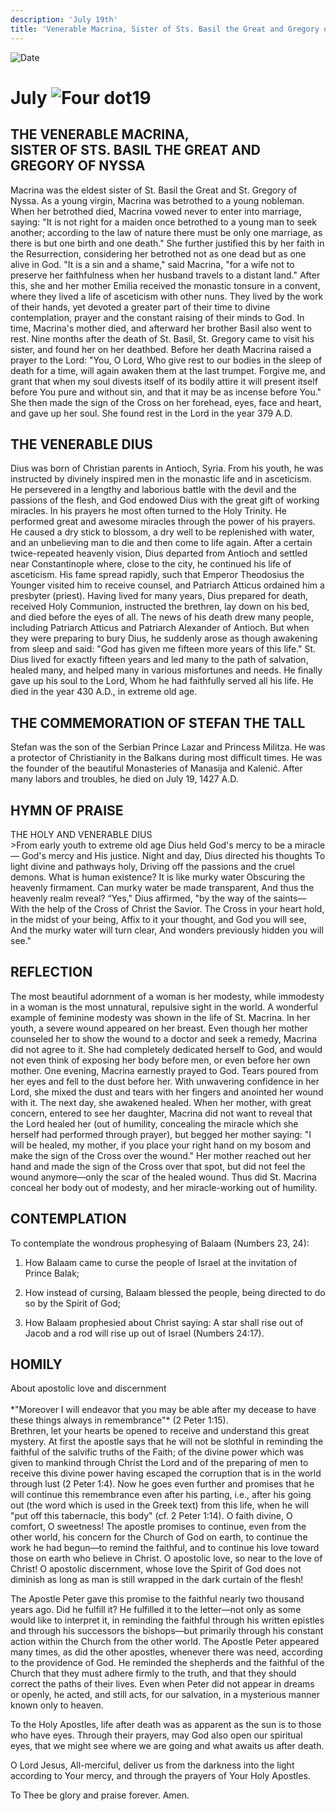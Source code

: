 ```yaml
---
description: 'July 19th'
title: 'Venerable Macrina, Sister of Sts. Basil the Great and Gregory of Nyssa, Venerable Dius, St. Stefan the Tall'
---
```


<CustomPaginator />
<RunningHead />

<Image src="/title-imprint.png" height={68} width={50} alt="Date" className="title-imprint"/>

# <div id="date">July <Image className="four-dot" src="/four-dot.png" height={15} width={15} alt="Four dot" />19</div>

## THE VENERABLE MACRINA,<br />SISTER OF STS. BASIL THE GREAT AND GREGORY OF NYSSA

Macrina was the eldest sister of St. Basil the Great and St. Gregory of Nyssa. As a young virgin, Macrina was betrothed to a young nobleman. When her betrothed died, Macrina vowed never to enter into marriage, saying: "It is not right for a maiden once betrothed to a young man to seek another; according to the law of nature there must be only one marriage, as there is but one birth and one death." She further justified this by her faith in the Resurrection, considering her betrothed not as one dead but as one alive in God. "It is a sin and a shame," said Macrina, "for a wife not to preserve her faithfulness when her husband travels to a distant land." After this, she and her mother Emilia received the monastic tonsure in a convent, where they lived a life of asceticism with other nuns. They lived by the work of their hands, yet devoted a greater part of their time to divine contemplation, prayer and the constant raising of their minds to God. In time, Macrina's mother died, and afterward her brother Basil also went to rest. Nine months after the death of St. Basil, St. Gregory came to visit his sister, and found her on her deathbed. Before her death Macrina raised a prayer to the Lord: "You, O Lord, Who give rest to our bodies in the sleep of death for a time, will again awaken them at the last trumpet. Forgive me, and grant that when my soul divests itself of its bodily attire it will present itself before You pure and without sin, and that it may be as incense before You." She then made the sign of the Cross on her forehead, eyes, face and heart, and gave up her soul. She found rest in the Lord in the year 379 A.D.

## THE VENERABLE DIUS

Dius was born of Christian parents in Antioch, Syria. From his youth, he was instructed by divinely inspired men in the monastic life and in asceticism. He persevered in a lengthy and laborious battle with the devil and the passions of the flesh, and God endowed Dius with the great gift of working miracles. In his prayers he most often turned to the Holy Trinity. He performed great and awesome miracles through the power of his prayers. He caused a dry stick to blossom, a dry well to be replenished with water, and an unbelieving man to die and then come to life again. After a certain twice-repeated heavenly vision, Dius departed from Antioch and settled near Constantinople where, close to the city, he continued his life of asceticism. His fame spread rapidly, such that Emperor Theodosius the Younger visited him to receive counsel, and Patriarch Atticus ordained him a presbyter (priest). Having lived for many years, Dius prepared for death, received Holy Communion, instructed the brethren, lay down on his bed, and died before the eyes of all. The news of his death drew many people, including Patriarch Atticus and Patriarch Alexander of Antioch. But when they were preparing to bury Dius, he suddenly arose as though awakening from sleep and said: "God has given me fifteen more years of this life." St. Dius lived for exactly fifteen years and led many to the path of salvation, healed many, and helped many in various misfortunes and needs. He finally gave up his soul to the Lord, Whom he had faithfully served all his life. He died in the year 430 A.D., in extreme old age.

## THE COMMEMORATION OF STEFAN THE TALL

Stefan was the son of the Serbian Prince Lazar and Princess Militza. He was a protector of Christianity in the Balkans during most difficult times. He was the founder of the beautiful Monasteries of Manasija and Kalenić. After many labors and troubles, he died on July 19, 1427 A.D.


## HYMN OF PRAISE
<div style={{textAlign:'center', color:'crimson', fontWeight:'bold'}}>
THE HOLY AND VENERABLE DIUS
</div>
>From early youth to extreme old age  
Dius held God's mercy to be a miracle—  
God's mercy and His justice.  
Night and day, Dius directed his thoughts  
To light divine and pathways holy,  
Driving off the passions and the cruel demons.  
What is human existence? It is like murky water  
Obscuring the heavenly firmament.  
Can murky water be made transparent,  
And thus the heavenly realm reveal?  
“Yes," Dius affirmed, "by the way of the saints—  
With the help of the Cross of Christ the Savior.  
The Cross in your heart hold, in the midst of your being,  
Affix to it your thought, and God you will see,  
And the murky water will turn clear,  
And wonders previously hidden you will see."  


## REFLECTION

The most beautiful adornment of a woman is her modesty, while immodesty in a woman is the most unnatural, repulsive sight in the world. A wonderful example of feminine modesty was shown in the life of St. Macrina. In her youth, a severe wound appeared on her breast. Even though her mother counseled her to show the wound to a doctor and seek a remedy, Macrina did not agree to it. She had completely dedicated herself to God, and would not even think of exposing her body before men, or even before her own mother. One evening, Macrina earnestly prayed to God. Tears poured from her eyes and fell to the dust before her. With unwavering confidence in her Lord, she mixed the dust and tears with her fingers and anointed her wound with it. The next day, she awakened healed. When her mother, with great concern, entered to see her daughter, Macrina did not want to reveal that the Lord healed her (out of humility, concealing the miracle which she herself had performed through prayer), but begged her mother saying: "I will be healed, my mother, if you place your right hand on my bosom and make the sign of the Cross over the wound." Her mother reached out her hand and made the sign of the Cross over that spot, but did not feel the wound anymore—only the scar of the healed wound. Thus did St. Macrina conceal her body out of modesty, and her miracle-working out of humility.


## CONTEMPLATION

To contemplate the wondrous prophesying of Balaam (Numbers 23, 24):

1. How Balaam came to curse the people of Israel at the invitation of Prince Balak;

2. How instead of cursing, Balaam blessed the people, being directed to do so by the Spirit of God;

3. How Balaam prophesied about Christ saying: A star shall rise out of Jacob and a rod will rise up out of Israel (Numbers 24:17).


## HOMILY
<div style={{textAlign:'center', color:'crimson', fontWeight:'bold'}}>
About apostolic love and discernment
</div>
<br />
<div style={{textAlign:'right'}}>
*"Moreover I will endeavor that you may be able after my decease to have these things always in remembrance"* (2 Peter 1:15).
</div>
Brethren, let your hearts be opened to receive and understand this great mystery. At first the apostle says that he will not be slothful in reminding the faithful of the salvific truths of the Faith; of the divine power which was given to mankind through Christ the Lord and of the preparing of men to receive this divine power having escaped the corruption that is in the world through lust (2 Peter 1:4). Now he goes even further and promises that he will continue this remembrance even after his parting, i.e., after his going out (the word which is used in the Greek text) from this life, when he will "put off this tabernacle, this body" (cf. 2 Peter 1:14). O faith divine, O comfort, O sweetness! The apostle promises to continue, even from the other world, his concern for the Church of God on earth, to continue the work he had begun—to remind the faithful, and to continue his love toward those on earth who believe in Christ. O apostolic love, so near to the love of Christ! O apostolic discernment, whose love the Spirit of God does not diminish as long as man is still wrapped in the dark curtain of the flesh!

The Apostle Peter gave this promise to the faithful nearly two thousand years ago. Did he fulfill it? He fulfilled it to the letter—not only as some would like to interpret it, in reminding the faithful through his written epistles and through his successors the bishops—but primarily through his constant action within the Church from the other world. The Apostle Peter appeared many times, as did the other apostles, whenever there was need, according to the providence of God. He reminded the shepherds and the faithful of the Church that they must adhere firmly to the truth, and that they should correct the paths of their lives. Even when Peter did not appear in dreams or openly, he acted, and still acts, for our salvation, in a mysterious manner known only to heaven.

To the Holy Apostles, life after death was as apparent as the sun is to those who have eyes. Through their prayers, may God also open our spiritual eyes, that we might see where we are going and what awaits us after death.

O Lord Jesus, All-merciful, deliver us from the darkness into the light according to Your mercy, and through the prayers of Your Holy Apostles.

To Thee be glory and praise forever. Amen.
